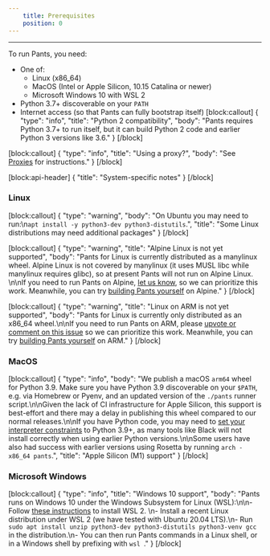 ```yaml
---
    title: Prerequisites
    position: 0
---
```


---

To run Pants, you need:

- One of:
  - Linux (x86_64)
  - MacOS (Intel or Apple Silicon, 10.15 Catalina or newer)
  - Microsoft Windows 10 with WSL 2
- Python 3.7+ discoverable on your `PATH`
- Internet access (so that Pants can fully bootstrap itself)
  [block:callout]
  {
  "type": "info",
  "title": "Python 2 compatibility",
  "body": "Pants requires Python 3.7+ to run itself, but it can build Python 2 code and earlier Python 3 versions like 3.6."
  }
  [/block]

[block:callout]
{
"type": "info",
"title": "Using a proxy?",
"body": "See [Proxies](../../using-pants/troubleshooting-common-issues/proxies.mdx) for instructions."
}
[/block]

[block:api-header]
{
"title": "System-specific notes"
}
[/block]

### Linux

[block:callout]
{
"type": "warning",
"body": "On Ubuntu you may need to run:\n`apt install -y python3-dev python3-distutils`.",
"title": "Some Linux distributions may need additional packages"
}
[/block]

[block:callout]
{
"type": "warning",
"title": "Alpine Linux is not yet supported",
"body": "Pants for Linux is currently distributed as a manylinux wheel. Alpine Linux is not covered by manylinux (it uses MUSL libc while manylinux requires glibc), so at present Pants will not run on Alpine Linux. \n\nIf you need to run Pants on Alpine, [let us know](/community/members), so we can prioritize this work. Meanwhile, you can try [building Pants yourself](#building-pants-from-sources) on Alpine."
}
[/block]

[block:callout]
{
"type": "warning",
"title": "Linux on ARM is not yet supported",
"body": "Pants for Linux is currently only distributed as an x86_64 wheel.\n\nIf you need to run Pants on ARM, please [upvote or comment on this issue](https://github.com/pantsbuild/pants/issues/12183) so we can prioritize this work. Meanwhile, you can try [building Pants yourself](#building-pants-from-sources) on ARM."
}
[/block]

### MacOS

[block:callout]
{
"type": "info",
"body": "We publish a macOS `arm64` wheel for Python 3.9. Make sure you have Python 3.9 discoverable on your `$PATH`, e.g. via Homebrew or Pyenv, and an updated version of the `./pants` runner script.\n\nGiven the lack of CI infrastructure for Apple Silicon, this support is best-effort and there may a delay in publishing this wheel compared to our normal releases.\n\nIf you have Python code, you may need to [set your interpreter constraints](../../python/overview/interpreter-compatibility.mdx) to Python 3.9+, as many tools like Black will not install correctly when using earlier Python versions.\n\nSome users have also had success with earlier versions using Rosetta by running `arch -x86_64 pants`.",
"title": "Apple Silicon (M1) support"
}
[/block]

### Microsoft Windows

[block:callout]
{
"type": "info",
"title": "Windows 10 support",
"body": "Pants runs on Windows 10 under the Windows Subsystem for Linux (WSL):\n\n- Follow [these instructions](https://docs.microsoft.com/en-us/windows/wsl/install-win10) to install WSL 2. \n- Install a recent Linux distribution under WSL 2 (we have tested with Ubuntu 20.04 LTS).\n- Run `sudo apt install unzip python3-dev python3-distutils python3-venv gcc` in the distribution.\n- You can then run Pants commands in a Linux shell, or in a Windows shell by prefixing with `wsl `."
}
[/block]

